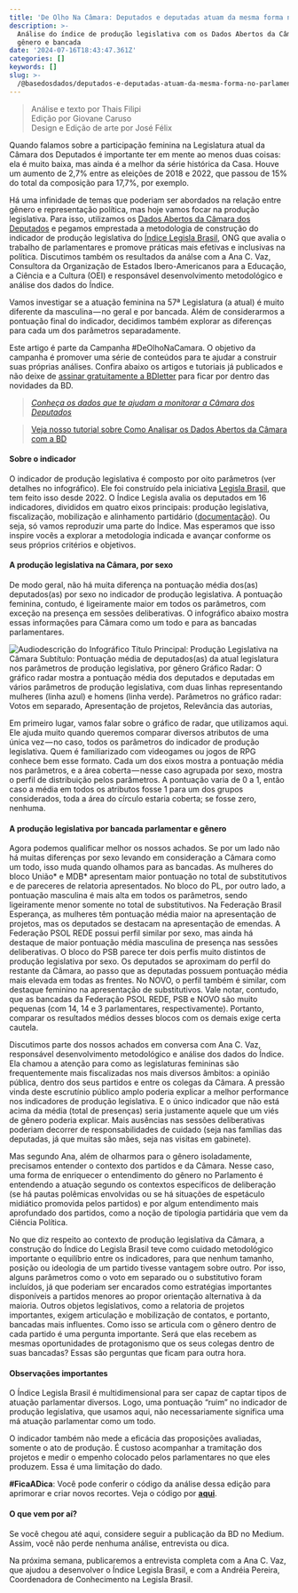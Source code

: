 ```yaml
---
title: 'De Olho Na Câmara: Deputados e deputadas atuam da mesma forma no parlamento?'
description: >-
  Análise do índice de produção legislativa com os Dados Abertos da Câmara por
  gênero e bancada
date: '2024-07-16T18:43:47.361Z'
categories: []
keywords: []
slug: >-
  /@basedosdados/deputados-e-deputadas-atuam-da-mesma-forma-no-parlamento-90786b721012
---
```

> Análise e texto por Thais Filipi\
> Edição por Giovane Caruso\
> Design e Edição de arte por José Félix

Quando falamos sobre a participação feminina na Legislatura atual da Câmara dos Deputados é importante ter em mente ao menos duas coisas: ela é muito baixa, mas ainda é a melhor da série histórica da Casa. Houve um aumento de 2,7% entre as eleições de 2018 e 2022, que passou de 15% do total da composição para 17,7%, por exemplo.

Há uma infinidade de temas que poderiam ser abordados na relação entre gênero e representação política, mas hoje vamos focar na produção legislativa. Para isso, utilizamos os [Dados Abertos da Câmara dos Deputados](https://basedosdados.org/dataset/3d388daa-2d20-49eb-8f55-6c561bef26b6) e pegamos emprestada a metodologia de construção do indicador de produção legislativa do [Índice Legisla Brasil](https://indice.legislabrasil.org/), ONG que avalia o trabalho de parlamentares e promove práticas mais efetivas e inclusivas na política. Discutimos também os resultados da análse com a Ana C. Vaz, Consultora da Organização de Estados Ibero-Americanos para a Educação, a Ciência e a Cultura (OEI) e responsável desenvolvimento metodológico e análise dos dados do Índice.

Vamos investigar se a atuação feminina na 57ª Legislatura (a atual) é muito diferente da masculina — no geral e por bancada. Além de considerarmos a pontuação final do indicador, decidimos também explorar as diferenças para cada um dos parâmetros separadamente.

Este artigo é parte da Campanha #DeOlhoNaCamara. O objetivo da campanha é promover uma série de conteúdos para te ajudar a construir suas próprias análises. Confira abaixo os artigos e tutoriais já publicados e não deixe de [assinar gratuitamente a BDletter](https://info.basedosdados.org/newsletter) para ficar por dentro das novidades da BD.

> [*Conheça os dados que te ajudam a monitorar a Câmara dos Deputados*](https://medium.com/basedosdados/de-olho-na-c%C3%A2mara-conhe%C3%A7a-os-dados-que-te-ajudam-a-monitorar-a-c%C3%A2mara-dos-deputados-1570cf740c43)

> [Veja nosso tutorial sobre Como Analisar os Dados Abertos da Câmara com a BD](https://medium.com/basedosdados/de-olho-na-c%C3%A2mara-como-analisar-os-dados-abertos-da-c%C3%A2mara-dos-deputados-6a36292aa384?source=collection_home---------0----------------------------)

#### **Sobre o indicador**

O indicador de produção legislativa é composto por oito parâmetros (ver detalhes no infográfico). Ele foi construído pela iniciativa [Legisla Brasil](https://indice.legislabrasil.org/), que tem feito isso desde 2022. O Índice Legisla avalia os deputados em 16 indicadores, divididos em quatro eixos principais: produção legislativa, fiscalização, mobilização e alinhamento partidário ([documentação](https://drive.google.com/file/d/1Tie88VUYT9CzvRDtdMc8aU6CyGyCQ5BK/view)). Ou seja, só vamos reproduzir uma parte do Índice. Mas esperamos que isso inspire vocês a explorar a metodologia indicada e avançar conforme os seus próprios critérios e objetivos.

#### **A produção legislativa na Câmara, por sexo**

De modo geral, não há muita diferença na pontuação média dos(as) deputados(as) por sexo no indicador de produção legislativa. A pontuação feminina, contudo, é ligeiramente maior em todos os parâmetros, com exceção na presença em sessões deliberativas. O infográfico abaixo mostra essas informações para Câmara como um todo e para as bancadas parlamentares.

![Audiodescrição do Infográfico Título Principal: Produção Legislativa na Câmara Subtítulo: Pontuação média de deputados(as) da atual legislatura nos parâmetros de produção legislativa, por gênero Gráfico Radar: O gráfico radar mostra a pontuação média dos deputados e deputadas em vários parâmetros de produção legislativa, com duas linhas representando mulheres (linha azul) e homens (linha verde). Parâmetros no gráfico radar: Votos em separado, Apresentação de projetos, Relevância das autorias,](https://storage.googleapis.com/basedosdados-website/blog/de-olho-na-camara-deputados-e-deputadas-atuam-da-mesma-forma-no-parlamento/image_0.png)

Em primeiro lugar, vamos falar sobre o gráfico de radar, que utilizamos aqui. Ele ajuda muito quando queremos comparar diversos atributos de uma única vez — no caso, todos os parâmetros do indicador de produção legislativa. Quem é familiarizado com videogames ou jogos de RPG conhece bem esse formato. Cada um dos eixos mostra a pontuação média nos parâmetros, e a área coberta — nesse caso agrupada por sexo, mostra o perfil de distribuição pelos parâmetros. A pontuação varia de 0 a 1, então caso a média em todos os atributos fosse 1 para um dos grupos considerados, toda a área do círculo estaria coberta; se fosse zero, nenhuma.

#### A produção legislativa por bancada parlamentar e gênero

Agora podemos qualificar melhor os nossos achados. Se por um lado não há muitas diferenças por sexo levando em consideração a Câmara como um todo, isso muda quando olhamos para as bancadas. As mulheres do bloco União\* e MDB\* apresentam maior pontuação no total de substitutivos e de pareceres de relatoria apresentados. No bloco do PL, por outro lado, a pontuação masculina é mais alta em todos os parâmetros, sendo ligeiramente menor somente no total de substitutivos. Na Federação Brasil Esperança, as mulheres têm pontuação média maior na apresentação de projetos, mas os deputados se destacam na apresentação de emendas. A Federação PSOL REDE possui perfil similar por sexo, mas ainda há destaque de maior pontuação média masculina de presença nas sessões deliberativas. O bloco do PSB parece ter dois perfis muito distintos de produção legislativa por sexo. Os deputados se aproximam do perfil do restante da Câmara, ao passo que as deputadas possuem pontuação média mais elevada em todas as frentes. No NOVO, o perfil também é similar, com destaque feminino na apresentação de substitutivos. Vale notar, contudo, que as bancadas da Federação PSOL REDE, PSB e NOVO são muito pequenas (com 14, 14 e 3 parlamentares, respectivamente). Portanto, comparar os resultados médios desses blocos com os demais exige certa cautela.

Discutimos parte dos nossos achados em conversa com Ana C. Vaz, responsável desenvolvimento metodológico e análise dos dados do Índice. Ela chamou a atenção para como as legislaturas femininas são frequentemente mais fiscalizadas nos mais diversos âmbitos: a opinião pública, dentro dos seus partidos e entre os colegas da Câmara. A pressão vinda deste escrutínio público amplo poderia explicar a melhor performance nos indicadores de produção legislativa. E o único indicador que não está acima da média (total de presenças) seria justamente aquele que um viés de gênero poderia explicar. Mais ausências nas sessões deliberativas poderiam decorrer de responsabilidades de cuidado (seja nas famílias das deputadas, já que muitas são mães, seja nas visitas em gabinete).

Mas segundo Ana, além de olharmos para o gênero isoladamente, precisamos entender o contexto dos partidos e da Câmara. Nesse caso, uma forma de enriquecer o entendimento do gênero no Parlamento é entendendo a atuação segundo os contextos específicos de deliberação (se há pautas polêmicas envolvidas ou se há situações de espetáculo midiático promovida pelos partidos) e por algum entendimento mais aprofundado dos partidos, como a noção de tipologia partidária que vem da Ciência Política.

No que diz respeito ao contexto de produção legislativa da Câmara, a construção do Índice do Legisla Brasil teve como cuidado metodológico importante o equilíbrio entre os indicadores, para que nenhum tamanho, posição ou ideologia de um partido tivesse vantagem sobre outro. Por isso, alguns parâmetros como o voto em separado ou o substitutivo foram incluídos, já que poderiam ser encarados como estratégias importantes disponíveis a partidos menores ao propor orientação alternativa à da maioria. Outros objetos legislativos, como a relatoria de projetos importantes, exigem articulação e mobilização de contatos, e portanto, bancadas mais influentes. Como isso se articula com o gênero dentro de cada partido é uma pergunta importante. Será que elas recebem as mesmas oportunidades de protagonismo que os seus colegas dentro de suas bancadas? Essas são perguntas que ficam para outra hora.

#### **Observações importantes**

O Índice Legisla Brasil é multidimensional para ser capaz de captar tipos de atuação parlamentar diversos. Logo, uma pontuação “ruim” no indicador de produção legislativa, que usamos aqui, não necessariamente significa uma má atuação parlamentar como um todo.

O indicador também não mede a eficácia das proposições avaliadas, somente o ato de produção. É custoso acompanhar a tramitação dos projetos e medir o empenho colocado pelos parlamentares no que eles produzem. Essa é uma limitação do dado.

**#FicaADica**: Você pode conferir o código da análise dessa edição para aprimorar e criar novos recortes. Veja o código por [**aqui**](https://github.com/basedosdados/analises/blob/main/redes_sociais/br_dados_abertos_camara_20240618.ipynb?utm_source=hs_email\&utm_medium=email&_hsenc=p2ANqtz-8IgQ8S3UoomjYWGJPSmkYtdB3Ryud6xH76yvrAR4nC_zJFjfdp_xEKmny0lyHUfP3GWe8BvWI07l7eB4rhffxWIEENz-y3NFtq9kM9Cwg-v4JY5fQ).

#### O que vem por aí?

Se você chegou até aqui, considere seguir a publicação da BD no Medium. Assim, você não perde nenhuma análise, entrevista ou dica.

Na próxima semana, publicaremos a entrevista completa com a Ana C. Vaz, que ajudou a desenvolver o Índice Legisla Brasil, e com a Andréia Pereira, Coordenadora de Conhecimento na Legisla Brasil.
